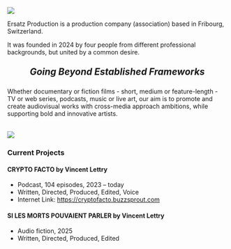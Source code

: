 ::: {.hero-section style="margin-bottom: 2rem"}
![](images/index-image.jpeg)

::: {.hero-content style="text-align: left"}
Ersatz Production is a production company (association) based in Fribourg, Switzerland.

It was founded in 2024 by four people from different professional backgrounds, but united by a common desire.

<div style="text-align: center; font-size: 1.5em; font-style: italic; margin: 1.5rem 0;">
**Going Beyond Established Frameworks**
</div>

Whether documentary or fiction films - short, medium or feature-length - TV or web series, podcasts, music or live art, our aim is to promote and create audiovisual works with cross-media approach ambitions, while supporting bold and innovative artists.

:::
:::

::: {.hero-section}
![](images/projects-line.jpeg)

::: {.hero-content style="text-align: left"}
### Current Projects
#### **CRYPTO FACTO by Vincent Lettry**

::: {.project-details}
- Podcast, 104 episodes, 2023 – today
- Written, Directed, Produced, Edited, Voice
- Internet Link: <https://cryptofacto.buzzsprout.com>
:::

#### **SI LES MORTS POUVAIENT PARLER by Vincent Lettry**

::: {.project-details}
- Audio fiction, 2025
- Written, Directed, Produced, Edited
:::

:::
:::

<!-- verification -->

<a rel="me" style="display:none" href="https://github.com/ersatz-production">Hidden link used to verify my account on GitHub</a>
